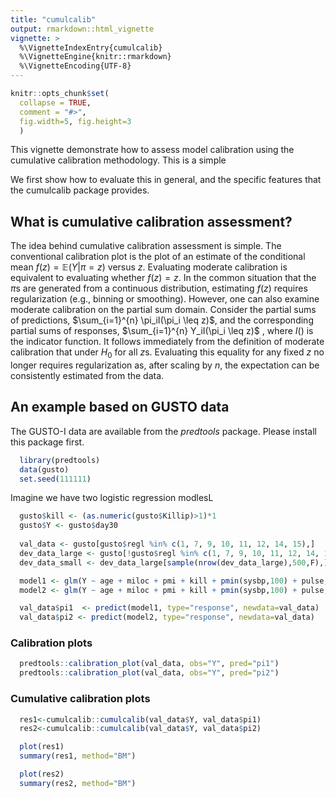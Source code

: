 ```yaml
---
title: "cumulcalib"
output: rmarkdown::html_vignette
vignette: >
  %\VignetteIndexEntry{cumulcalib}
  %\VignetteEngine{knitr::rmarkdown}
  %\VignetteEncoding{UTF-8}
---
```


```r
knitr::opts_chunk$set(
  collapse = TRUE,
  comment = "#>",
  fig.width=5, fig.height=3
  ) 
```

This vignette demonstrate how to assess model calibration using the cumulative calibration methodology. This is a simple 

We first show how to evaluate this in general, and the specific features that the cumulcalib package provides.

## What is cumulative calibration assessment?
The idea behind cumulative calibration assessment is simple.  The conventional calibration plot is the plot of an estimate of the conditional mean $f(z)=\mathbb{E}(Y|\pi=z)$ versus $z$. Evaluating moderate calibration is equivalent to evaluating whether $f(z)=z$. In the common situation that the $\pi$s are generated from a continuous distribution, estimating $f(z)$ requires regularization (e.g., binning or smoothing). However, one can also examine moderate calibration on the partial sum domain. Consider the partial sums of predictions, $\sum_{i=1}^{n} \pi_iI(\pi_i \leq z)$, and the corresponding partial sums of responses, $\sum_{i=1}^{n} Y_iI(\pi_i \leq z)$ , where $I()$ is the indicator function. It follows immediately from the definition of moderate calibration that \replaced{$\mathbb{E} \big[ \sum_{i=1}^{n} Y_iI(\pi_i \leq z) \big] = \sum_{i=1}^{n} \pi_iI(\pi_i \leq z)$}{$\mathbb{E} \sum_{i=1}^{n} Y_iI(\pi_i \leq z) = \sum_{i=1}^{n} \pi_iI(\pi_i \leq z)$} under $H_0$ for all $z$s. Evaluating this equality for any fixed $z$ no longer requires regularization as, after scaling by $n$, the expectation can be consistently estimated from the data. 


## An example based on GUSTO data
The GUSTO-I data are available from the _predtools_ package. Please install this package first.


```r
  library(predtools)
  data(gusto)
  set.seed(111111)
```
Imagine we have two logistic regression modlesL

```r
  gusto$kill <- (as.numeric(gusto$Killip)>1)*1
  gusto$Y <- gusto$day30
  
  val_data <- gusto[gusto$regl %in% c(1, 7, 9, 10, 11, 12, 14, 15),]
  dev_data_large <- gusto[!gusto$regl %in% c(1, 7, 9, 10, 11, 12, 14, 15),]
  dev_data_small <- dev_data_large[sample(nrow(dev_data_large),500,F),]  
```




```r
  model1 <- glm(Y ~ age + miloc + pmi + kill + pmin(sysbp,100) + pulse, data=dev_data_small, family=binomial(link="logit"))
  model2 <- glm(Y ~ age + miloc + pmi + kill + pmin(sysbp,100) + pulse, data=dev_data_large, family=binomial(link="logit"))
```



```r
  val_data$pi1  <- predict(model1, type="response", newdata=val_data)
  val_data$pi2 <- predict(model2, type="response", newdata=val_data)
```


### Calibration plots

```r
  predtools::calibration_plot(val_data, obs="Y", pred="pi1")
  predtools::calibration_plot(val_data, obs="Y", pred="pi2")
```

### Cumulative calibration plots


```r
  res1<-cumulcalib::cumulcalib(val_data$Y, val_data$pi1)
  res2<-cumulcalib::cumulcalib(val_data$Y, val_data$pi2)
```


```r
  plot(res1)
  summary(res1, method="BM")
```



```r
  plot(res2)
  summary(res2, method="BM")
```
